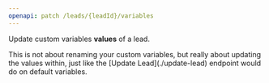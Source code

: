 ```yaml
---
openapi: patch /leads/{leadId}/variables
---
```


Update custom variables **values** of a lead.

<Warning>
 This is not about renaming your custom variables, but really about updating the values within, just like the [Update Lead](./update-lead) endpoint would do on default variables.
</Warning>